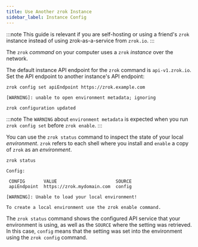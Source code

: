 ```yaml
---
title: Use Another zrok Instance
sidebar_label: Instance Config
---
```


:::note
This guide is relevant if you are self-hosting or using a friend's `zrok` instance instead of using zrok-as-a-service from `zrok.io`.
:::

The `zrok` *command* on your computer uses a `zrok` *instance* over the network.

The default instance API endpoint for the `zrok` command is `api-v1.zrok.io`. Set the API endpoint to another instance's API endpoint:

```text
zrok config set apiEndpoint https://zrok.example.com
```

```buttonless title="Output"
[WARNING]: unable to open environment metadata; ignoring

zrok configuration updated
```

:::note
The `WARNING` about `environment metadata` is expected when you run `zrok config set` before `zrok enable`.
:::

You can use the `zrok status` command to inspect the state of your local _environment_. `zrok` refers to each shell where you install and `enable` a copy of `zrok` as an _environment_.

```text
zrok status
```

```buttonless title="Output"
Config:

 CONFIG       VALUE                      SOURCE 
 apiEndpoint  https://zrok.mydomain.com  config 

[WARNING]: Unable to load your local environment!

To create a local environment use the zrok enable command.
```

The `zrok status` command shows the configured API service that your environment is using, as well as the `SOURCE` where the setting was retrieved. In this case, `config` means that the setting was set into the environment using the `zrok config` command.

